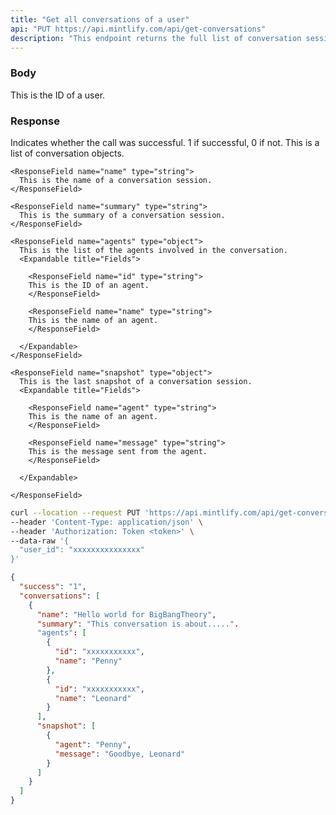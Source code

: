 ```yaml
---
title: "Get all conversations of a user"
api: "PUT https://api.mintlify.com/api/get-conversations"
description: "This endpoint returns the full list of conversation sessions of a user."
---
```


### Body

<ParamField body="user_id" type="string">
  This is the ID of a user.
</ParamField>

### Response

<ResponseField name="success" type="number">
  Indicates whether the call was successful. 1 if successful, 0 if not.
</ResponseField>

<ResponseField name="conversations" type="object">
  This is a list of conversation objects.

  <Expandable title="Fields">
  
    <ResponseField name="name" type="string">
      This is the name of a conversation session.
    </ResponseField>

    <ResponseField name="summary" type="string">
      This is the summary of a conversation session.
    </ResponseField>

    <ResponseField name="agents" type="object">
      This is the list of the agents involved in the conversation.
      <Expandable title="Fields">

        <ResponseField name="id" type="string">
        This is the ID of an agent.
        </ResponseField>

        <ResponseField name="name" type="string">
        This is the name of an agent.
        </ResponseField>

      </Expandable>
    </ResponseField>

    <ResponseField name="snapshot" type="object">
      This is the last snapshot of a conversation session.
      <Expandable title="Fields">

        <ResponseField name="agent" type="string">
        This is the name of an agent.
        </ResponseField>

        <ResponseField name="message" type="string">
        This is the message sent from the agent.
        </ResponseField>

      </Expandable>

    </ResponseField>

  </Expandable>

</ResponseField>

<RequestExample>

```bash Example Request
curl --location --request PUT 'https://api.mintlify.com/api/get-conversations' \
--header 'Content-Type: application/json' \
--header 'Authorization: Token <token>' \
--data-raw '{
  "user_id": "xxxxxxxxxxxxxxx"
}'
```

</RequestExample>

<ResponseExample>

```json Response
{
  "success": "1",
  "conversations": [
    {
      "name": "Hello world for BigBangTheory",
      "summary": "This conversation is about.....".
      "agents": [
        {
          "id": "xxxxxxxxxxx",
          "name": "Penny"
        },
        {
          "id": "xxxxxxxxxxx",
          "name": "Leonard"
        }
      ],
      "snapshot": [
        {
          "agent": "Penny",
          "message": "Goodbye, Leonard"
        }
      ]
    }
  ]
}
```

</ResponseExample>
